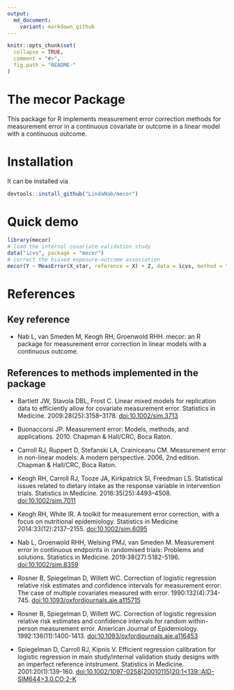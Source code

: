```yaml
---
output:
  md_document:
    variant: markdown_github
---
```


<!-- README.md is generated from README.Rmd. Please edit that file -->

```r
knitr::opts_chunk$set(
  collapse = TRUE,
  comment = "#>",
  fig.path = "README-"
)
```

# The mecor Package
This package for R implements measurement error correction methods for 
measurement error in a continuous covariate or outcome in a linear model 
with a continuous outcome. 

# Installation
It can be installed via
```r
devtools::install_github("LindaNab/mecor")
```

# Quick demo
```r
library(mecor)
# load the internal covariate validation study
data("icvs", package = "mecor")
# correct the biased exposure-outcome association
mecor(Y ~ MeasError(X_star, reference = X) + Z, data = icvs, method = "standard")
```

# References
## Key reference
- Nab L, van Smeden M, Keogh RH, Groenwold RHH. mecor: an R package for
measurement error correction in linear models with a continuous outcome.

## References to methods implemented in the package
- Bartlett JW, Stavola DBL, Frost C. Linear mixed models for replication data to efficiently allow for covariate measurement error. Statistics in Medicine. 2009:28(25):3158–3178. [doi:10.1002/sim.3713](doi:10.1002/sim.3713)

- Buonaccorsi JP. Measurement error: Models, methods, and applications. 2010. Chapman & Hall/CRC, Boca Raton.

- Carroll RJ, Ruppert D, Stefanski LA, Crainiceanu CM. Measurement error in non-linear models: A modern perspective. 2006, 2nd edition. Chapman & Hall/CRC, Boca Raton.

- Keogh RH, Carroll RJ, Tooze JA, Kirkpatrick SI, Freedman LS. Statistical issues related to dietary intake as the response variable in intervention trials. Statistics in Medicine. 2016:35(25):4493–4508. [doi:10.1002/sim.7011](doi:10.1002/sim.7011)

- Keogh RH, White IR. A toolkit for measurement error correction, with a focus on nutritional epidemiology. Statistics in Medicine 2014:33(12):2137–2155. [doi:10.1002/sim.6095](doi:10.1002/sim.6095)

- Nab L, Groenwold RHH, Welsing PMJ, van Smeden M. Measurement error 
in continuous endpoints in randomised trials: Problems and solutions. Statistics
in Medicine. 2019:38(27):5182-5196. [doi:10.1002/sim.8359](doi:10.1002/sim.8359)

- Rosner B, Spiegelman D, Willett WC. Correction of logistic regression relative risk estimates and confidence intervals for measurement error: The case of multiple covariates measured with error. 1990:132(4):734-745. [doi:10.1093/oxfordjournals.aje.a115715](doi:10.1093/oxfordjournals.aje.a115715)

- Rosner B, Spiegelman D, Willett WC. Correction of logistic regression relative risk estimates and confidence intervals for random within-person measurement error. American Journal of Epidemiology. 1992:136(11):1400-1413. [doi:10.1093/oxfordjournals.aje.a116453](doi:10.1093/oxfordjournals.aje.a116453)

- Spiegelman D, Carroll RJ, Kipnis V. Efficient regression calibration for logistic regression in main study/internal validation study designs with an imperfect reference intstrument. Statistics in Medicine. 2001:20(1):139-160. [doi:10.1002/1097-0258(20010115)20:1<139::AID-SIM644>3.0.CO;2-K](doi:10.1002/1097-0258(20010115)20:1<139::AID-SIM644>3.0.CO;2-K)

